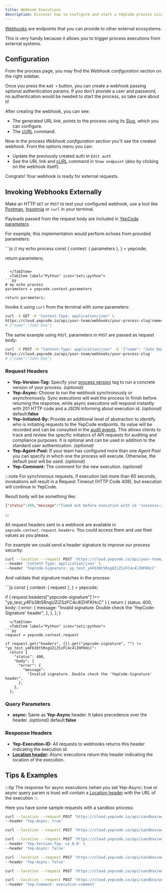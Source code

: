 ```yaml
---
title: Webhook Executions
description: Discover how to configure and start a YepCode process using webhooks.
---
```



[Webhooks](https://en.wikipedia.org/wiki/Webhook) are endpoints that you can provide to other external ecosystems.

This is very handy because it allows you to trigger process executions from external systems.

## Configuration

From the process page, you may find the _Webhook configuration_ section on the right sidebar.

<Screenshot src="triggers-section.png" />

Once you press the `Add +` button, you can create a webhook passing optional authentication params. If you don't provide a user and password, no authentication would be needed to start the process, so take care about it!

<Screenshot src="create-webhook.png" />

After creating the webhook, you can see:

- The generated URL link, points to the process using its [Slug](/docs/processes/dashboard#details), which you can configure.
- The [cURL](https://curl.se/) command.

<Screenshot src="webhook-ready.png" />

Now in the process _Webhook configuration_ section you'll see the created webhook. From the options menu you can:

- Update the previously created auth in `Edit auth`
- See the URL link and [cURL](https://curl.se/) command in `Show endpoint` (also by clicking on the webhook itself).

<Screenshot src="webhook-options.png" />

Congrats! Your webhook is ready for external requests.

## Invoking Webhooks Externally

Make an HTTP `GET` or `POST` to test your configured webhook, use a tool like [Postman](https://www.postman.com/), [Insomnia](https://insomnia.rest/) or `curl` in your terminal.

Payloads passed from the request body are included in [YepCode parameters](/docs/processes/input-params).

For example, this implementation would perform echoes from provided parameters:

<Tabs syncKey="programming-language">
  <TabItem label="JavaScript" icon="seti:javascript">
```js
// my echo process
const {
  context: { parameters },
} = yepcode;

return parameters;
```

  </TabItem>
  <TabItem label="Python" icon="seti:python">
```py
# my echo process
parameters = yepcode.context.parameters

return parameters;
```
  </TabItem>
</Tabs>

Invoke it using `curl` from the terminal with some parameters:

```sh
curl -X GET -H "Content-Type: application/json" \
https://cloud.yepcode.io/api/your-team/webhooks/your-process-slug?name=John%20Doe
# {"name":"John Doe"}
```

The same example using `POST`, parameters in `POST` are passed as request body:

```sh
curl -X POST -H "Content-Type: application/json" -d '{"name": "John Doe"}' \
https://cloud.yepcode.io/api/your-team/webhooks/your-process-slug
# {"name":"John Doe"}
```

### Request Headers

- **Yep-Version-Tag:** Specify your [process version](/docs/processes/process-versioning) tag to run a concrete version of your process. _(optional)_
- **Yep-Async:** Choose to run the webhook synchronously or asynchronously. Sync executions will wait the process to finish before returning the response, while async executions will respond instantly with 201 HTTP code and a JSON informing about execution id. _(optional)_ default:**false**
- **Yep-Initiated-By:** Provide an additional level of abstraction to identify who is initiating requests to the YepCode endpoints. Its value will be recorded and can be consulted in the [audit events](/docs/audit-events). This allows clients to track and review the specific initiators of API requests for auditing and compliance purposes. It is optional and can be used in addition to the standard user authentication. _(optional)_
- **Yep-Agent-Pool:** If your team has configured more than one _Agent Pool_ you can specify in which one the process will execute. Otherwise, the default pool will be used. _(optional)_
- **Yep-Comment:** The comment for the new execution. _(optional)_

:::note
For synchronous requests, if execution last more than 60 seconds, invokations will result in a Request Timeout (HTTP Code 408), but execution will continue in YepCode.

Result body will be something like:
```json
{"status":408,"message":"Timed out before execution with id 'xxxxxxxx-xxxx-xxxx-xxxx-xxxxxxxxxxxx' ended"}
```
:::

All request headers sent to a webhook are available in `yepcode.context.request.headers`. You could access them and use their values as you please.

For example we could send a header signature to improve our process security:

```sh
curl --location --request POST 'https://cloud.yepcode.io/api/your-team/webhooks/your-process-slug' \
--header 'Content-Type: application/json' \
--header 'YepCode-Signature: yp_test_y4Fb38t5RngUZiZSzFC4c4lZHFKHcC'
```

And validate that signature matches in the process:

<Tabs syncKey="programming-language">
  <TabItem label="JavaScript" icon="seti:javascript">
```js
const {
  context: { request },
} = yepcode;

if (
  request.headers["yepcode-signature"] !==
  "yp_test_y4Fb38t5RngUZiZSzFC4c4lZHFKHcC"
) {
  return {
    status: 400,
    body: {
      error: {
        message:
          "Invalid signature. Double check the 'YepCode-Signature' header",
      },
    },
  };
}
```
  </TabItem>
  <TabItem label="Python" icon="seti:python">
```py
request = yepcode.context.request

if request.get("headers", {}).get("yepcode-signature", "") != "yp_test_y4Fb38t5RngUZiZSzFC4c4lZHFKHcC":
  return {
    "status": 400,
    "body": {
      "error": {
        "message":
          "Invalid signature. Double check the 'YepCode-Signature' header",
      },
    },
  };
```
  </TabItem>
</Tabs>

### Query Parameters

- **async:** Same as **Yep-Async** header. It takes precedence over the header. _(optional)_ default:**false**

### Response Headers

- **Yep-Execution-ID:** All requests to webhooks returns this header indicating the execution id.
- **[Location header](https://developer.mozilla.org/en-US/docs/Web/HTTP/Headers/Location):** Async executions return this header indicating the location of the execution.

## Tips & Examples

:::tip
The response for async executions (when you set Yep-Async: true or async query param is true) will contain a [Location header](https://developer.mozilla.org/en-US/docs/Web/HTTP/Headers/Location) with the URL of the execution
:::

Here you have some sample requests with a sandbox process:

```sh title="Execute current version and async mode (Yep-Async header)"
curl --location --request POST 'https://cloud.yepcode.io/api/sandbox/webhooks/sample-process-versions' \
--header 'Yep-Async: true'
```

```sh title="Execute current version and async mode"
curl --location --request POST 'https://cloud.yepcode.io/api/sandbox/webhooks/sample-process-versions?async=true' \
```

```sh title="Execute concrete version and sync mode"
curl --location --request POST 'https://cloud.yepcode.io/api/sandbox/webhooks/sample-process-versions' \
--header 'Yep-Version-Tag: v1.0.0' \
--header 'Yep-Async: false'
```

```sh title="Execute current version and sync mode (Yep-Async header)"
curl --location --request POST 'https://cloud.yepcode.io/api/sandbox/webhooks/sample-process-versions' \
--header 'Yep-Async: false'
```

```sh title="Execute current version and sync mode"
curl --location --request POST 'https://cloud.yepcode.io/api/sandbox/webhooks/sample-process-versions?async=false' \
```

```sh title="Execute current version and sync mode with comment (Yep-Comment header)"
curl --location --request POST 'https://cloud.yepcode.io/api/sandbox/webhooks/sample-process-versions' \
--header 'Yep-Comment: execution-comment'
```
